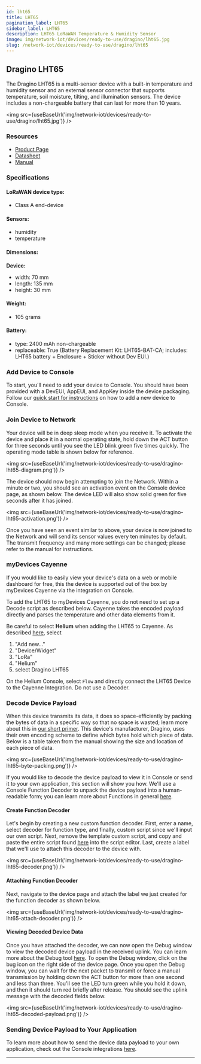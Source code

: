 ```yaml
---
id: lht65
title: LHT65
pagination_label: LHT65
sidebar_label: LHT65
description: LHT65 LoRaWAN Temperature & Humidity Sensor
image: img/network-iot/devices/ready-to-use/dragino/lht65.jpg
slug: /network-iot/devices/ready-to-use/dragino/lht65
---
```



## Dragino LHT65

The Dragino LHT65 is a multi-sensor device with a built-in temperature and humidity sensor and an
external sensor connector that supports temperature, soil moisture, tilting, and illumination
sensors. The device includes a non-chargeable battery that can last for more than 10 years.

<img src={useBaseUrl('img/network-iot/devices/ready-to-use/dragino/lht65.jpg')} />

### Resources

- [Product Page](https://www.dragino.com/products/lora-lorawan-end-node/item/151-lht65.html)
- [Datasheet](https://www.dragino.com/downloads/downloads/LHT65/Datasheet_LHT65_LoRaWAN_Temperature_Humidity_Sensor.pdf)
- [Manual](https://www.dragino.com/downloads/downloads/LHT65/UserManual/LHT65_Temperature_Humidity_Sensor_UserManual_v1.8.5.pdf)

### Specifications

#### LoRaWAN device type:

- Class A end-device

#### Sensors:

- humidity
- temperature

#### Dimensions:

**Device:**

- width: 70 mm
- length: 135 mm
- height: 30 mm

#### Weight:

- 105 grams

#### Battery:

- type: 2400 mAh non-chargeable
- replaceable: True (Battery Replacement Kit: LHT65-BAT-CA; includes: LHT65 battery + Enclosure +
  Sticker without Dev EUI.)

### Add Device to Console

To start, you'll need to add your device to Console. You should have been provided with a DevEUI,
AppEUI, and AppKey inside the device packaging. Follow our
[quick start for instructions](/archive/console/adding-devices) on how to add a new device to
Console.

### Join Device to Network

Your device will be in deep sleep mode when you receive it. To activate the device and place it in a
normal operating state, hold down the ACT button for three seconds until you see the LED blink green
five times quickly. The operating mode table is shown below for reference.

<img src={useBaseUrl('img/network-iot/devices/ready-to-use/dragino-lht65-diagram.png')} />

The device should now begin attempting to join the Network. Within a minute or two, you should see
an activation event on the Console device page, as shown below. The device LED will also show solid
green for five seconds after it has joined.

<img src={useBaseUrl('img/network-iot/devices/ready-to-use/dragino-lht65-activation.png')} />

Once you have seen an event similar to above, your device is now joined to the Network and will send
its sensor values every ten minutes by default. The transmit frequency and many more settings can be
changed; please refer to the manual for instructions.

### myDevices Cayenne

If you would like to easily view your device's data on a web or mobile dashboard for free, this the
device is supported out of the box by myDevices Cayenne via the integration on Console.

To add the LHT65 to myDevices Cayenne, you do not need to set up a Decode script as described below.
Cayenne takes the encoded payload directly and parses the temperature and other data elements from
it.

Be careful to select **Helium** when adding the LHT65 to Cayenne. As described
[here](https://docs.mydevices.com/docs/lorawan/helium), select

1. "Add new..."
2. "Device/Widget"
3. "LoRa"
4. "Helium"
5. select Dragino LHT65

On the Helium Console, select `Flow` and directly connect the LHT65 Device to the Cayenne
Integration. Do not use a Decoder.

### Decode Device Payload

When this device transmits its data, it does so space-efficiently by packing the bytes of data in a
specific way so that no space is wasted; learn more about this in
[our short primer](/archive/console/functions). This device's manufacturer, Dragino, uses their own
encoding scheme to define which bytes hold which piece of data. Below is a table taken from the
manual showing the size and location of each piece of data.

<img src={useBaseUrl('img/network-iot/devices/ready-to-use/dragino-lht65-byte-packing.png')} />

If you would like to decode the device payload to view it in Console or send it to your own
application, this section will show you how. We'll use a Console Function Decoder to unpack the
device payload into a human-readable form; you can learn more about Functions in general
[here](/archive/console/functions/).

#### Create Function Decoder

Let's begin by creating a new custom function decoder. First, enter a name, select decoder for
function type, and finally, custom script since we'll input our own script. Next, remove the
template custom script, and copy and paste the entire script found
[here](https://www.dragino.com/downloads/downloads/LHT65/payload_decode/ttn_payload_decode_v1.7.txt)
into the script editor. Last, create a label that we'll use to attach this decoder to the device
with.

<img src={useBaseUrl('img/network-iot/devices/ready-to-use/dragino-lht65-decoder.png')} />

#### Attaching Function Decoder

Next, navigate to the device page and attach the label we just created for the function decoder as
shown below.

<img src={useBaseUrl('img/network-iot/devices/ready-to-use/dragino-lht65-attach-decoder.png')} />

#### Viewing Decoded Device Data

Once you have attached the decoder, we can now open the Debug window to view the decoded device
payload in the received uplink. You can learn more about the Debug tool
[here](/archive/console/debug). To open the Debug window, click on the bug icon on the right side of
the device page. Once you open the Debug window, you can wait for the next packet to transmit or
force a manual transmission by holding down the ACT button for more than one second and less than
three. You'll see the LED turn green while you hold it down, and then it should turn red briefly
after release. You should see the uplink message with the decoded fields below.

<img src={useBaseUrl('img/network-iot/devices/ready-to-use/dragino-lht65-decoded-payload.png')} />

### Sending Device Payload to Your Application

To learn more about how to send the device data payload to your own application, check out the
Console integrations [here](/archive/console/integrations).

---

